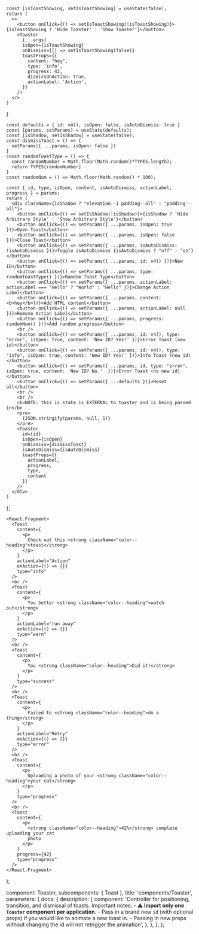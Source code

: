 

    const [isToastShowing, setIsToastShowing] = useState(false);
    return (
      <>
        <button onClick={() => setIsToastShowing(!isToastShowing)}>{isToastShowing ? 'Hide Toaster' : 'Show Toaster'}</button>
        <Toaster
          {...args}
          isOpen={isToastShowing}
          onDismiss={() => setIsToastShowing(false)}
          toastProps={{
            content: "hey",
            type: 'info',
            progress: 42,
            dismissOnAction: true,
            actionLabel: 'Action',
          }}
        />
      </>
    )
}

    const defaults = { id: v4(), isOpen: false, isAutoDismiss: true }
    const [params, setParams] = useState(defaults);
    const [isShadow, setIsShadow] = useState(false);
    const dismissToast = () => {
      setParams({ ...params, isOpen: false })
    }
    const randomToastType = () => {
      const randomNumber = Math.floor(Math.random()*TYPES.length);
      return TYPES[randomNumber]
    }
    const randomNum = () => Math.floor(Math.random() * 100); 

    const { id, type, isOpen, content, isAutoDismiss, actionLabel, progress } = params;
    return (
      <div className={isShadow ? "elevation--1 padding--all" : "padding--all"}>
        <button onClick={() => setIsShadow(!isShadow)}>{isShadow ? 'Hide Arbitrary Style' : 'Show Arbitrary Style'}</button>
        <button onClick={() => setParams({ ...params, isOpen: true })}>Open Toast</button>
        <button onClick={() => setParams({ ...params, isOpen: false })}>Close Toast</button>
        <button onClick={() => setParams({ ...params, isAutoDismiss: !isAutoDismiss })}>Toggle isAutoDismiss {isAutoDismiss ? "off" : "on"}</button>
        <button onClick={() => setParams({ ...params, id: v4() })}>New ID</button>
        <button onClick={() => setParams({ ...params, type: randomToastType() })}>Random Toast Type</button>
        <button onClick={() => setParams({ ...params, actionLabel: actionLabel === "Hello" ? "World" : "Hello" })}>Change Action Label</button>
        <button onClick={() => setParams({ ...params, content: <b>hey</b>})}>Add HTML content</button>
        <button onClick={() => setParams({ ...params, actionLabel: null })}>Remove Action Label</button>
        <button onClick={() => setParams({ ...params, progress: randomNum() })}>Add random progress</button>
        <br />
        <button onClick={() => setParams({ ...params, id: v4(), type: "error", isOpen: true, content: 'New ID? Yes!' })}>Error Toast (new id)</button>
        <button onClick={() => setParams({ ...params, id: v4(), type: "info", isOpen: true, content: 'New ID? Yes!' })}>Info Toast (new id)</button>
        <button onClick={() => setParams({ ...params, id, type: "error", isOpen: true, content: 'New ID? No.'  })}>Error Toast (no new id)</button>
        <button onClick={() => setParams({ ...defaults })}>Reset all</button>
        <br />
        <br />
        <b>NOTE: this is state is EXTERNAL to toaster and is being passed in</b>
        <pre>
          {JSON.stringify(params, null, 1)}
        </pre>
        <Toaster
          id={id}
          isOpen={isOpen}
          onDismiss={dismissToast}
          isAutoDismiss={isAutoDismiss}
          toastProps={{
            actionLabel,
            progress,
            type,
            content
          }}
        />
      </div>
    )
};

    <React.Fragment>
      <Toast
        content={
          <p>
            Check out this <strong className="color--heading">toast</strong>
          </p>
        }
        actionLabel="Action"
        onAction={() => {}}
        type="info"
      />
      <br />
      <Toast
        content={
          <p>
            You better <strong className="color--heading">watch out</strong>
          </p>
        }
        actionLabel="run away"
        onAction={() => {}}
        type="warn"
      />
      <br />
      <Toast
        content={
          <p>
            You <strong className="color--heading">Did it!</strong>
          </p>
        }
        type="success"
      />
      <br />
      <Toast
        content={
          <p>
            Failed to <strong className="color--heading">do a thing</strong>
          </p>
        }
        actionLabel="Retry"
        onAction={() => {}}
        type="error"
      />
      <br />
      <Toast
        content={
          <p>
            Uploading a photo of your <strong className="color--heading">your cat</strong>
          </p>
        }
        type="progress"
      />
      <br />
      <Toast
        content={
          <p>
            <strong className="color--heading">42%</strong> complete uploading your cat
            photo
          </p>
        }
        progress={42}
        type="progress"
      />
    </React.Fragment>
);

  component: Toaster,
  subcomponents: { Toast },
  title: 'components/Toaster',
  parameters: {
    docs: {
      description: {
        component: 'Controller for positioning, transition, and dismissal of toasts. Important notes: - **⚠️ Import only one `Toaster` component per application**. - Pass in a brand new `id` (with optional props) if you would like to animate a new toast in. - Passing in new props without changing the id will not retrigger the animation',
      },
    },
  },
};
